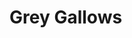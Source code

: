 
# Grey Gallows

<ProjectDetails
  region="Dorne"
  house="Unknown"
  type="Landmark"
  status="Not Started"
  warp="/warp greygallows"
  projectLead=""
  dateStarted="Invalid Date"
  dateCompleted="Invalid Date"
/>
